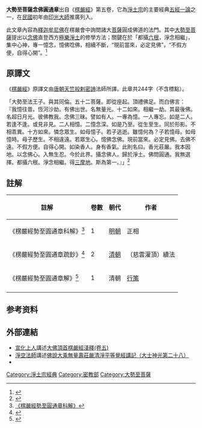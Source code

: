 {{佛教}}
'''大勢至菩薩念佛圓通章'''出自《[[楞嚴經|楞嚴經]]》第五卷，它為[[淨土宗|淨土宗]]的主要經典[[淨土五經一論|五經一論]]之一，在[[民國紀元|民國]]初年由[[印光大師|印光大師]]推廣列入。

此文章內容為[[釋迦牟尼佛|釋迦牟尼佛]]在楞嚴會中詢問諸大[[菩薩|菩薩]]圓成佛道的法門。其中[[大勢至菩薩|大勢至菩薩]]提出以[[念佛|念佛]]直登西方[[極樂世界|極樂淨土]]的修學方法；關鍵在於「都攝[[六根|六根]]，淨念相繼」，集中心神，專一憶念，憶佛唸佛，相續不斷，“現前當來，必定見佛”，“不假方便，自得心開”。<ref>{{Cite web |author=[[李炳南_(居士)|李炳南老居士]] |url=https://book.bfnn.org/books2/1015.htm |language=zh-hant |title=大勢至念佛圓通章要義 |publisher=慈光半月刊 |accessdate=2018-10-01 |archive-date=2020-11-23 |archive-url=https://web.archive.org/web/20201123114200/https://book.bfnn.org/books2/1015.htm |dead-url=no }}</ref>

== 原譯文 ==
《[[楞嚴經|楞嚴經]]》原譯文由[[唐朝|唐朝]][[天竺|天竺]][[般剌密諦|般剌密諦]]法師所譯。此章共244字（不含標點）。

「大勢至法王子。與其同倫。五十二菩薩。即從座起。頂禮佛足。而白佛言：
『我憶往昔。恆河沙劫。有佛出世。名無量光。十二如來。相繼一劫。其最後佛。名超日月光。彼佛教我。念佛三昧。譬如有人。一專為憶。一人專忘。如是二人。若逢不逢。或見非見。二人相憶。二憶念深。如是乃至。從生至生。同於形影。不相乖異。十方如來。憐念眾生。如母憶子。若子逃逝。雖憶何為？子若憶母。如母憶時。母子歷生。不相違遠。若眾生心。憶佛念佛。現前當來。必定見佛。去佛不遠。不假方便。自得心開。如染香人。身有香氣。此則名曰。香光莊嚴。我本因地。以念佛心。入無生忍。今於此界。攝念佛人。歸於淨土。佛問圓通。我無選擇。都攝六根。淨念相繼。得[[三摩地|三摩地]]。斯為第一。』」<ref>{{Cite web |url=https://edu.hwadzan.com/fabodetail/1796 |language=zh-hant |title=大勢至菩薩念佛圓通章漫畫經典版【經文注音】 |publisher=華藏淨宗弘化網 |accessdate=2018-10-01 |archive-date=2020-12-21 |archive-url=https://web.archive.org/web/20201221134124/https://edu.hwadzan.com/fabodetail/1796 |dead-url=no }}</ref>

== 註解 ==
{| class="wikitable"
|-
!註解
!卷數
!朝代
!作者
|-
|《楞嚴經勢至圓通章科解》<ref>[http://www.cbeta.org/result/normal/X16/0310_001.htm 《楞嚴經勢至圓通章科解》]{{Dead link}}</ref>
|1
|[[明朝|明朝]]
|正相
|-
|《楞嚴經勢至圓通章疏鈔》<ref>{{Cite web |url=http://www.cbeta.org/result/X16/X16n0311.htm |title=《楞嚴經勢至圓通章疏鈔》 |access-date=2014-06-03 |archive-date=2016-03-04 |archive-url=https://web.archive.org/web/20160304115156/http://www.cbeta.org/result/X16/X16n0311.htm |dead-url=yes }}</ref>
|2
|[[清朝|清朝]]
|（慈雲灌頂）續法
|-
|《楞嚴經勢至圓通章解》<ref>{{Cite web |url=http://www.cbeta.org/result/normal/X16/0312_001.htm |title=《楞嚴經勢至圓通章解》 |access-date=2014-06-03 |archive-date=2011-04-23 |archive-url=https://web.archive.org/web/20110423155620/http://www.cbeta.org/result/normal/X16/0312_001.htm |dead-url=yes }}</ref>
|1
|清朝
|[[行策|行策]]
|-
|}

== 参考资料 ==
{{Reflist|2}}

== 外部連結 ==
* [[宣化上人|宣化上人]]講述[http://www.bfnn.org/book/books2/1333.htm 大佛頂首楞嚴經淺釋(卷五)] {{Wayback|url=http://www.bfnn.org/book/books2/1333.htm |date=20201123114223 }}{{zh-tw}}
* [[淨空法師|淨空法師]]講述[http://www.bfnn.org/book/books/0315.htm 佛說大乘無量壽莊嚴清淨平等覺經講記（大士神光第二十八）] {{Wayback|url=http://www.bfnn.org/book/books/0315.htm |date=20200527115329 }}{{Zh-tw}}
*{{Youtube|7_EN4ovSqyU|大勢至菩薩念佛圓通章 HD}}{{Zh-tw}}

{{净土}}
{{China-buddhism-book-mijiao}}
[[Category:淨土宗經典|Category:淨土宗經典]]
[[Category:密教部|Category:密教部]]
[[Category:大勢至菩薩|Category:大勢至菩薩]]